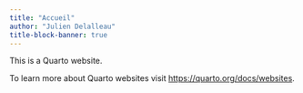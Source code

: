 ```yaml
---
title: "Accueil"
author: "Julien Delalleau" 
title-block-banner: true
---
```


This is a Quarto website.

To learn more about Quarto websites visit <https://quarto.org/docs/websites>.
